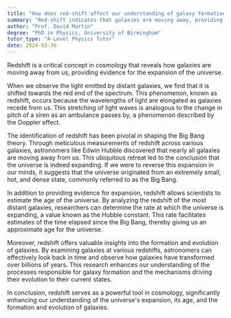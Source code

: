 ```yaml
---
title: "How does red-shift affect our understanding of galaxy formation?"
summary: "Red-shift indicates that galaxies are moving away, providing evidence for the universe's expansion. This phenomenon aids in understanding the dynamic nature of the cosmos."
author: "Prof. David Martin"
degree: "PhD in Physics, University of Birmingham"
tutor_type: "A-Level Physics Tutor"
date: 2024-03-30
---
```


Redshift is a critical concept in cosmology that reveals how galaxies are moving away from us, providing evidence for the expansion of the universe.

When we observe the light emitted by distant galaxies, we find that it is shifted towards the red end of the spectrum. This phenomenon, known as redshift, occurs because the wavelengths of light are elongated as galaxies recede from us. This stretching of light waves is analogous to the change in pitch of a siren as an ambulance passes by, a phenomenon described by the Doppler effect.

The identification of redshift has been pivotal in shaping the Big Bang theory. Through meticulous measurements of redshift across various galaxies, astronomers like Edwin Hubble discovered that nearly all galaxies are moving away from us. This ubiquitous retreat led to the conclusion that the universe is indeed expanding. If we were to reverse this expansion in our minds, it suggests that the universe originated from an extremely small, hot, and dense state, commonly referred to as the Big Bang.

In addition to providing evidence for expansion, redshift allows scientists to estimate the age of the universe. By analyzing the redshift of the most distant galaxies, researchers can determine the rate at which the universe is expanding, a value known as the Hubble constant. This rate facilitates estimates of the time elapsed since the Big Bang, thereby giving us an approximate age for the universe.

Moreover, redshift offers valuable insights into the formation and evolution of galaxies. By examining galaxies at various redshifts, astronomers can effectively look back in time and observe how galaxies have transformed over billions of years. This research enhances our understanding of the processes responsible for galaxy formation and the mechanisms driving their evolution to their current states.

In conclusion, redshift serves as a powerful tool in cosmology, significantly enhancing our understanding of the universe's expansion, its age, and the formation and evolution of galaxies.
    
